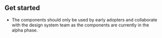 
<Meta title="Introduction" />

## Get started

- The components should only be used by early adopters and collaborate with the design system team as the components are currently in the alpha phase.
